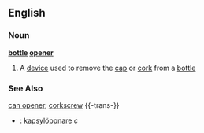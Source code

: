 ==English==
===Noun===
{{wikipedia}}
'''[[bottle]] [[opener]]'''
# A [[device]] used to remove the [[cap]] or [[cork]] from a [[bottle]]

===See Also===
[[can opener]], [[corkscrew]]
{{-trans-}}
*{{sv}}: [[kapsylöppnare]] ''c''